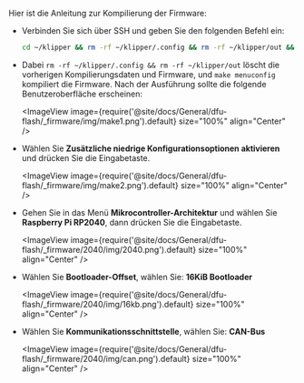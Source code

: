 Hier ist die Anleitung zur Kompilierung der Firmware:

* Verbinden Sie sich über SSH und geben Sie den folgenden Befehl ein:

    ```bash
    cd ~/klipper && rm -rf ~/klipper/.config && rm -rf ~/klipper/out && make menuconfig
    ```

* Dabei `rm -rf ~/klipper/.config && rm -rf ~/klipper/out` löscht die vorherigen Kompilierungsdaten und Firmware, und `make menuconfig` kompiliert die Firmware. Nach der Ausführung sollte die folgende Benutzeroberfläche erscheinen:

    <ImageView image={require('@site/docs/General/dfu-flash/_firmware/img/make1.png').default} size="100%" align="Center" />

* Wählen Sie **Zusätzliche niedrige Konfigurationsoptionen aktivieren** und drücken Sie die Eingabetaste.

    <ImageView image={require('@site/docs/General/dfu-flash/_firmware/img/make2.png').default} size="100%" align="Center" />

* Gehen Sie in das Menü **Mikrocontroller-Architektur** und wählen Sie **Raspberry Pi RP2040**, dann drücken Sie die Eingabetaste.

    <ImageView image={require('@site/docs/General/dfu-flash/_firmware/2040/img/2040.png').default} size="100%" align="Center" />

* Wählen Sie **Bootloader-Offset**, wählen Sie: **16KiB Bootloader**

    <ImageView image={require('@site/docs/General/dfu-flash/_firmware/2040/img/16kb.png').default} size="100%" align="Center" />

* Wählen Sie **Kommunikationsschnittstelle**, wählen Sie: **CAN-Bus**

    <ImageView image={require('@site/docs/General/dfu-flash/_firmware/2040/img/can.png').default} size="100%" align="Center" />